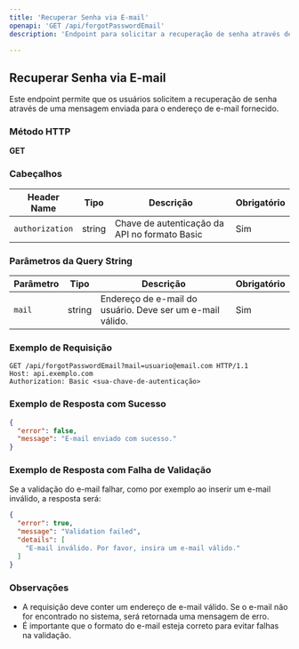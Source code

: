 ```yaml
---
title: 'Recuperar Senha via E-mail'
openapi: 'GET /api/forgotPasswordEmail'
description: 'Endpoint para solicitar a recuperação de senha através de um endereço de e-mail.'

---
```


## Recuperar Senha via E-mail

Este endpoint permite que os usuários solicitem a recuperação de senha através de uma mensagem enviada para o endereço de e-mail fornecido.

### Método HTTP

**GET**

### Cabeçalhos

| Header Name    | Tipo   | Descrição                                    | Obrigatório |
|----------------|--------|----------------------------------------------|-------------|
| `authorization`| string | Chave de autenticação da API no formato Basic | Sim         |

### Parâmetros da Query String

| Parâmetro     | Tipo    | Descrição                                              | Obrigatório |
|---------------|---------|--------------------------------------------------------|-------------|
| `mail`        | string  | Endereço de e-mail do usuário. Deve ser um e-mail válido. | Sim         |

### Exemplo de Requisição

```http
GET /api/forgotPasswordEmail?mail=usuario@email.com HTTP/1.1
Host: api.exemplo.com
Authorization: Basic <sua-chave-de-autenticação>
```

### Exemplo de Resposta com Sucesso

```json
{
  "error": false,
  "message": "E-mail enviado com sucesso."
}
```

### Exemplo de Resposta com Falha de Validação

Se a validação do e-mail falhar, como por exemplo ao inserir um e-mail inválido, a resposta será:

```json
{
  "error": true,
  "message": "Validation failed",
  "details": [
    "E-mail inválido. Por favor, insira um e-mail válido."
  ]
}
```


### Observações

- A requisição deve conter um endereço de e-mail válido. Se o e-mail não for encontrado no sistema, será retornada uma mensagem de erro.
- É importante que o formato do e-mail esteja correto para evitar falhas na validação.

